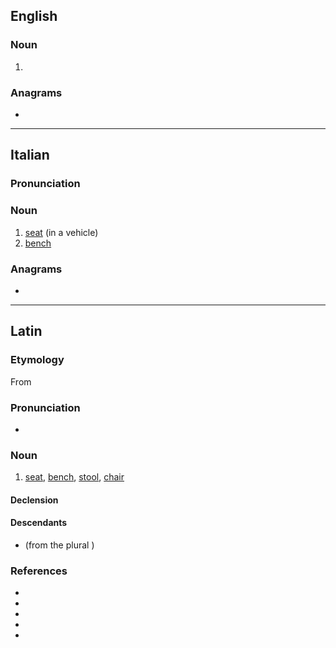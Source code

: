 ==English==

===Noun===
{{en-noun|s|sedilia}}

# {{alt form|en|sedilium||type of seat in a church}}

===Anagrams===
* {{anagrams|en|a=deeils|Seidel|diesel|ediles|elides|ideles|seidel}}

----

==Italian==

===Pronunciation===
{{it-pr|sedìle<audio:LL-Q652 (ita)-Happypheasant-sedile.wav>}}

===Noun===
{{it-noun|m}}

# [[seat]] (in a vehicle)
# [[bench]]

===Anagrams===
* {{anagrams|it|a=deeils|diesel}}

----

==Latin==

===Etymology===
From {{suffix|la|sedeō|īle}}

===Pronunciation===
* {{la-IPA|sedīle}}

===Noun===
{{la-noun|sedīle<3>}}

# [[seat]], [[bench]], [[stool]], [[chair]] {{q|fixed in position unlike a {{m|la|sella}}}}

====Declension====
{{la-ndecl|sedīle<3>}}

====Descendants====
* {{desc|gl|silla}} (from the plural {{m|la|sedīlia}})

===References===
* {{R:L&S}}
* {{R:Elementary Lewis}}
* {{R:du Cange}}
* {{R:Gaffiot}}
* {{R:Peck}}